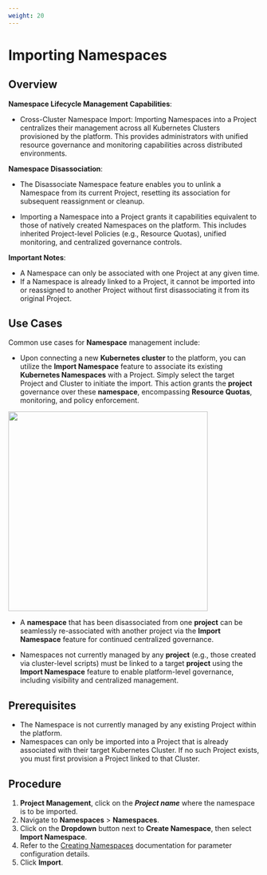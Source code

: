 ```yaml
---
weight: 20
---
```


# Importing Namespaces

## Overview

**Namespace Lifecycle Management Capabilities**:

- Cross-Cluster Namespace Import: Importing Namespaces into a Project centralizes their management across all Kubernetes Clusters provisioned by the platform. This provides administrators with unified resource governance and monitoring capabilities across distributed environments.

**Namespace Disassociation**:
- The Disassociate Namespace feature enables you to unlink a Namespace from its current Project, resetting its association for subsequent reassignment or cleanup.

- Importing a Namespace into a Project grants it capabilities equivalent to those of natively created Namespaces on the platform. This includes inherited Project-level Policies (e.g., Resource Quotas), unified monitoring, and centralized governance controls.

**Important Notes**:

- A Namespace can only be associated with one Project at any given time.
- If a Namespace is already linked to a Project, it cannot be imported into or reassigned to another Project without first disassociating it from its original Project.

## Use Cases

Common use cases for **Namespace** management include:

- Upon connecting a new **Kubernetes cluster** to the platform, you can utilize the **Import Namespace** feature to associate its existing **Kubernetes Namespaces** with a Project. Simply select the target Project and Cluster to initiate the import. This action grants the **project** governance over these **namespace**, encompassing **Resource Quotas**, monitoring, and policy enforcement.
<img src="./assets/ns-import.svg" width="400" />

- A **namespace** that has been disassociated from one **project** can be seamlessly re-associated with another project via the **Import Namespace** feature for continued centralized governance.

- Namespaces not currently managed by any **project** (e.g., those created via cluster-level scripts) must be linked to a target **project** using the **Import Namespace** feature to enable platform-level governance, including visibility and centralized management.


## Prerequisites
- The Namespace is not currently managed by any existing Project within the platform.
- Namespaces can only be imported into a Project that is already associated with their target Kubernetes Cluster. If no such Project exists, you must first provision a Project linked to that Cluster.

## Procedure
1. **Project Management**, click on the ***Project name*** where the namespace is to be imported.
2. Navigate to **Namespaces** > **Namespaces**.
3. Click on the **Dropdown** button next to **Create Namespace**, then select **Import Namespace**.
4. Refer to the [Creating Namespaces](./create_namespace.mdx) documentation for parameter configuration details.
5. Click **Import**.
